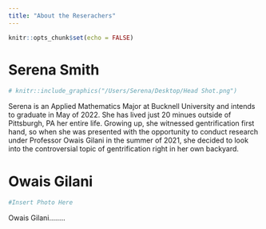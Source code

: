 ```yaml
---
title: "About the Reserachers"
---
```


```r
knitr::opts_chunk$set(echo = FALSE)
```

# Serena Smith 
```r

# knitr::include_graphics("/Users/Serena/Desktop/Head Shot.png")

```
Serena is an Applied Mathematics Major at Bucknell University and intends to graduate in May of 2022. She has lived just 20 minues outside of Pittsburgh, PA her entire life. Growing up, she witnessed gentrification first hand, so when she was presented with the opportunity to conduct research under Professor Owais Gilani in the summer of 2021, she decided to look into the controversial topic of gentrification right in her own backyard.  

# Owais Gilani  
```r

#Insert Photo Here 

```
Owais Gilani........